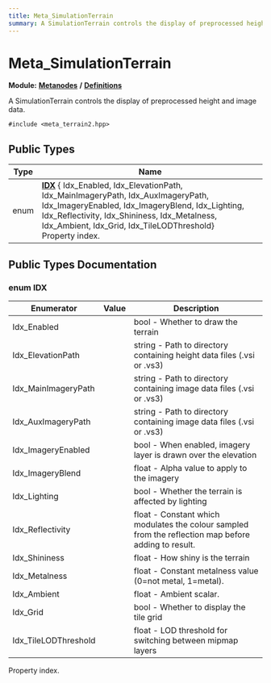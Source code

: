 ```yaml
---
title: Meta_SimulationTerrain
summary: A SimulationTerrain controls the display of preprocessed height and image data. 
---
```


# Meta_SimulationTerrain

**Module:** **[Metanodes](../../modules/metanodes/index.mdx)** **/** **[Definitions](../../modules/metanodes/definitions.mdx)**

A SimulationTerrain controls the display of preprocessed height and image data. 

`#include <meta_terrain2.hpp>`

## Public Types

| Type           | Name           |
| -------------- | -------------- |
| enum| **[IDX](#enum-idx)** { Idx_Enabled, Idx_ElevationPath, Idx_MainImageryPath, Idx_AuxImageryPath, Idx_ImageryEnabled, Idx_ImageryBlend, Idx_Lighting, Idx_Reflectivity, Idx_Shininess, Idx_Metalness, Idx_Ambient, Idx_Grid, Idx_TileLODThreshold}<br />Property index.  |

## Public Types Documentation

### enum IDX

| Enumerator | Value | Description |
| ---------- | ----- | ----------- |
| Idx_Enabled | | bool - Whether to draw the terrain   |
| Idx_ElevationPath | | string - Path to directory containing height data files (.vsi or .vs3)   |
| Idx_MainImageryPath | | string - Path to directory containing image data files (.vsi or .vs3)   |
| Idx_AuxImageryPath | | string - Path to directory containing image data files (.vsi or .vs3)   |
| Idx_ImageryEnabled | | bool - When enabled, imagery layer is drawn over the elevation   |
| Idx_ImageryBlend | | float - Alpha value to apply to the imagery   |
| Idx_Lighting | | bool - Whether the terrain is affected by lighting   |
| Idx_Reflectivity | | float - Constant which modulates the colour sampled from the reflection map before adding to result.   |
| Idx_Shininess | | float - How shiny is the terrain   |
| Idx_Metalness | | float - Constant metalness value (0=not metal, 1=metal).   |
| Idx_Ambient | | float - Ambient scalar.   |
| Idx_Grid | | bool - Whether to display the tile grid   |
| Idx_TileLODThreshold | | float - LOD threshold for switching between mipmap layers   |

Property index. 

